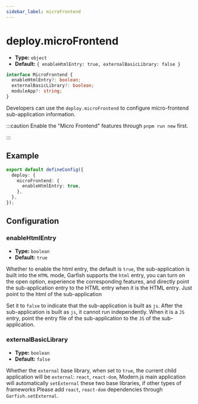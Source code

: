 ```yaml
---
sidebar_label: microFrontend
---
```


# deploy.microFrontend

- **Type:** `object`
- **Default:** `{ enableHtmlEntry: true, externalBasicLibrary: false }`

```ts
interface MicroFrontend {
  enableHtmlEntry?: boolean;
  externalBasicLibrary?: boolean;
  moduleApp?: string;
}
```

Developers can use the `deploy.microFrontend` to configure micro-frontend sub-application information.

:::caution
Enable the "Micro Frontend" features through `pnpm run new` first.

:::

## Example

```ts
export default defineConfig({
  deploy: {
    microFrontend: {
      enableHtmlEntry: true,
    },
  },
});
```

## Configuration

### enableHtmlEntry

- **Type:** `boolean`
- **Default:** `true`

Whether to enable the html entry, the default is `true`, the sub-application is built into the `HTML` mode, Garfish supports the `html` entry, you can turn on the open option, experience the corresponding features, and directly point the sub-application entry to the HTML entry when it is the HTML entry. Just point to the html of the sub-application

Set it to `false` to indicate that the sub-application is built as `js`. After the sub-application is built as `js`, it cannot run independently. When it is a `JS` entry, point the entry file of the sub-application to the `JS` of the sub-application.

### externalBasicLibrary

- **Type:** `boolean`
- **Default:** `false`

Whether the `external` base library, when set to `true`, the current child application will be `external`: `react`, `react-dom`, Modern.js main application will automatically `setExternal` these two base libraries, if other types of frameworks Please add `react`, `react-dom` dependencies through `Garfish.setExternal`.
